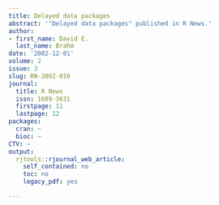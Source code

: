 ```yaml
---
title: Delayed data packages
abstract: '"Delayed data packages" published in R News.'
author:
- first_name: David E.
  last_name: Brahm
date: '2002-12-01'
volume: 2
issue: 3
slug: RN-2002-019
journal:
  title: R News
  issn: 1609-3631
  firstpage: 11
  lastpage: 12
packages:
  cran: ~
  bioc: ~
CTV: ~
output:
  rjtools::rjournal_web_article:
    self_contained: no
    toc: no
    legacy_pdf: yes

---
```

